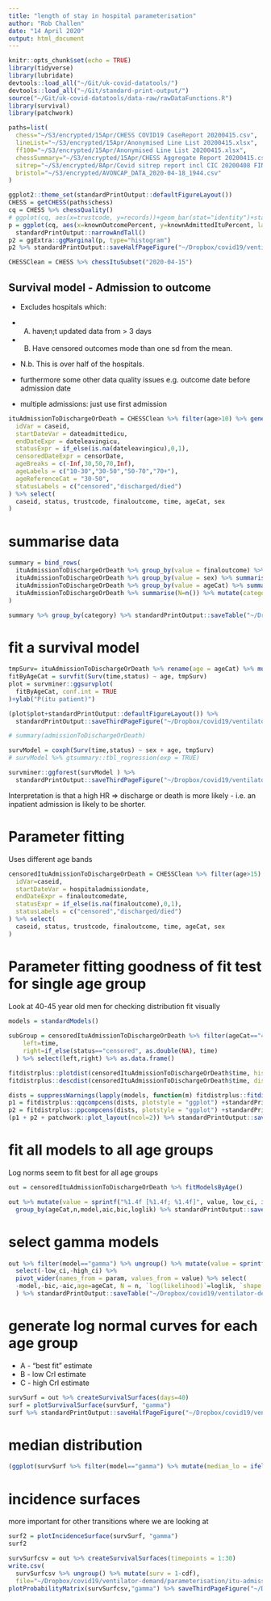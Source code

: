 ```yaml
---
title: "length of stay in hospital parameterisation"
author: "Rob Challen"
date: "14 April 2020"
output: html_document
---
```


```r
knitr::opts_chunk$set(echo = TRUE)
library(tidyverse)
library(lubridate)
devtools::load_all("~/Git/uk-covid-datatools/")
devtools::load_all("~/Git/standard-print-output/")
source("~/Git/uk-covid-datatools/data-raw/rawDataFunctions.R")
library(survival)
library(patchwork)
```

```r
paths=list(
  chess="~/S3/encrypted/15Apr/CHESS COVID19 CaseReport 20200415.csv",
  lineList="~/S3/encrypted/15Apr/Anonymised Line List 20200415.xlsx",
  ff100="~/S3/encrypted/15Apr/Anonymised Line List 20200415.xlsx",
  chessSummary="~/S3/encrypted/15Apr/CHESS Aggregate Report 20200415.csv",
  sitrep="~/S3/encrypted/8Apr/Covid sitrep report incl CIC 20200408 FINAL.xlsx",
  bristol="~/S3/encrypted/AVONCAP_DATA_2020-04-18_1944.csv"
)

ggplot2::theme_set(standardPrintOutput::defaultFigureLayout())
CHESS = getCHESS(paths$chess)
cq = CHESS %>% chessQuality()
# ggplot(cq, aes(x=trustcode, y=records))+geom_bar(stat="identity")+standardPrintOutput::narrowAndTall()
p = ggplot(cq, aes(x=knownOutcomePercent, y=knownAdmittedItuPercent, label=trustcode, colour=updatedRecords/records))+geom_point()+geom_vline(xintercept=0.1)+geom_hline(yintercept=0.5)+scale_color_gradient(low="red",high="green")+
  standardPrintOutput::narrowAndTall()
p2 = ggExtra::ggMarginal(p, type="histogram")
p2 %>% standardPrintOutput::saveHalfPageFigure("~/Dropbox/covid19/ventilator-demand/parameterisation/itu-admission-to-itu-discharge/chessDataQuality")

CHESSClean = CHESS %>% chessItuSubset("2020-04-15")
```

## Survival model - Admission to outcome

* Excludes hospitals which:
* A) haven;t updated data from > 3 days
* B) Have censored outcomes mode than one sd from the mean.
* N.b. This is over half of the hospitals.

* furthermore some other data quality issues e.g. outcome date before admission date
* multiple admissions: just use first admission

```r
ituAdmissionToDischargeOrDeath = CHESSClean %>% filter(age>10) %>% generateSurvivalData(
  idVar = caseid,
  startDateVar = dateadmittedicu, 
  endDateExpr = dateleavingicu, 
  statusExpr = if_else(is.na(dateleavingicu),0,1),
  censoredDateExpr = censorDate,
  ageBreaks = c(-Inf,30,50,70,Inf),
  ageLabels = c("10-30","30-50","50-70","70+"),
  ageReferenceCat = "30-50",
  statusLabels = c("censored","discharged/died")
) %>% select(
  caseid, status, trustcode, finaloutcome, time, ageCat, sex
)
```

# summarise data

```r
summary = bind_rows(
  ituAdmissionToDischargeOrDeath %>% group_by(value = finaloutcome) %>% summarise(N=n(), `%age`=sprintf("%1.1f %%",n()/nrow(ituAdmissionToDischargeOrDeath)*100)) %>% mutate(category="Outcome", value = if_else(is.na(value),"Inpatient",as.character(value))),
  ituAdmissionToDischargeOrDeath %>% group_by(value = sex) %>% summarise(N=n(), `%age`=sprintf("%1.1f %%",n()/nrow(ituAdmissionToDischargeOrDeath)*100)) %>% mutate(category="Gender", value = as.character(value)),
  ituAdmissionToDischargeOrDeath %>% group_by(value = ageCat) %>% summarise(N=n(), `%age`=sprintf("%1.1f %%",n()/nrow(ituAdmissionToDischargeOrDeath)*100)) %>% mutate(category="Age", value = as.character(value)) %>% arrange(value),
  ituAdmissionToDischargeOrDeath %>% summarise(N=n()) %>% mutate(category="Total", value = "", `%age`="" )
)

summary %>% group_by(category) %>% standardPrintOutput::saveTable("~/Dropbox/covid19/ventilator-demand/parameterisation/itu-admission-to-itu-discharge/Table1_summary")
```

# fit a survival model



```r
tmpSurv= ituAdmissionToDischargeOrDeath %>% rename(age = ageCat) %>% mutate(status = as.integer(status)-1)
fitByAgeCat = survfit(Surv(time,status) ~ age, tmpSurv)
plot = survminer::ggsurvplot(
  fitByAgeCat, conf.int = TRUE
)+ylab("P(itu patient)")

(plot$plot+standardPrintOutput::defaultFigureLayout()) %>% 
  standardPrintOutput::saveThirdPageFigure("~/Dropbox/covid19/ventilator-demand/parameterisation/itu-admission-to-itu-discharge/Fig1_kaplanMeierByAge")

# summary(admissionToDischargeOrDeath)

survModel = coxph(Surv(time,status) ~ sex + age, tmpSurv)
# survModel %>% gtsummary::tbl_regression(exp = TRUE) 

survminer::ggforest(survModel ) %>% 
  standardPrintOutput::saveThirdPageFigure("~/Dropbox/covid19/ventilator-demand/parameterisation/itu-admission-to-itu-discharge/Fig2_coxModel")
```

Interpretation is that a high HR => discharge or death is more likely - i.e. an inpatient admission is likely to be shorter.

# Parameter fitting

Uses different age bands

```r
censoredItuAdmissionToDischargeOrDeath = CHESSClean %>% filter(age>15) %>% generateSurvivalData(
  idVar=caseid,
  startDateVar = hospitaladmissiondate, 
  endDateExpr = finaloutcomedate, 
  statusExpr = if_else(is.na(finaloutcome),0,1),
  statusLabels = c("censored","discharged/died")
) %>% select(
  caseid, status, trustcode, finaloutcome, time, ageCat, sex
)
```

# Parameter fitting goodness of fit test for single age group

Look at 40-45 year old men for checking distribution fit visually

```r
models = standardModels()
  
subGroup = censoredItuAdmissionToDischargeOrDeath %>% filter(ageCat=="40-44") %>% mutate(
    left=time,
    right=if_else(status=="censored", as.double(NA), time)
  ) %>% select(left,right) %>% as.data.frame()

fitdistrplus::plotdist(censoredItuAdmissionToDischargeOrDeath$time, histo=TRUE, demp=TRUE)
fitdistrplus::descdist(censoredItuAdmissionToDischargeOrDeath$time, discrete=FALSE, boot=500)

dists = suppressWarnings(lapply(models, function(m) fitdistrplus::fitdistcens(subGroup, m$name, lower = c(0, 0), start = m$start))) 
p1 = fitdistrplus::qqcompcens(dists, plotstyle = "ggplot") +standardPrintOutput::narrowAndTall()
p2 = fitdistrplus::ppcompcens(dists, plotstyle = "ggplot") +standardPrintOutput::narrowAndTall()
(p1 + p2 + patchwork::plot_layout(ncol=2)) %>% standardPrintOutput::saveQuarterPageFigure("~/Dropbox/covid19/ventilator-demand/parameterisation/itu-admission-to-itu-discharge/Fig3_fitDistributions")
```

# fit all models to all age groups

Log norms seem to fit best for all age groups

```r
out = censoredItuAdmissionToDischargeOrDeath %>% fitModelsByAge()

out %>% mutate(value = sprintf("%1.4f [%1.4f; %1.4f]", value, low_ci, ifelse(high_ci>100,Inf,high_ci))) %>% select(ageCat,n,model,aic,bic,loglik,param, value) %>% 
  group_by(ageCat,n,model,aic,bic,loglik) %>% standardPrintOutput::saveTableLandscape("~/Dropbox/covid19/ventilator-demand/parameterisation/itu-admission-to-itu-discharge/SuppTable1_fullBreakdownFittedModels")
```

# select gamma models

```r
out %>% filter(model=="gamma") %>% ungroup() %>% mutate(value = sprintf("%1.4f [%1.4f; %1.4f]", value, low_ci, ifelse(high_ci>100,Inf,high_ci))) %>%
  select(-low_ci,-high_ci) %>% 
  pivot_wider(names_from = param, values_from = value) %>% select(
  -model,-bic,-aic,age=ageCat, N = n, `log(likelihood)`=loglik, `shape [95% CrI]` = shape, `rate [95% CrI]` = rate
  ) %>% standardPrintOutput::saveTable("~/Dropbox/covid19/ventilator-demand/parameterisation/itu-admission-to-itu-discharge/Table2_logNormalParameterisation")
```

# generate log normal curves for each age group

* A - "best fit" estimate
* B - low CrI estimate
* C - high CrI estimate

```r
survSurf = out %>% createSurvivalSurfaces(days=40)
surf = plotSurvivalSurface(survSurf, "gamma")
surf %>% standardPrintOutput::saveHalfPageFigure("~/Dropbox/covid19/ventilator-demand/parameterisation/itu-admission-to-itu-discharge/Fig4_losDensity")

```
# median distribution

```r

(ggplot(survSurf %>% filter(model=="gamma") %>% mutate(median_lo = ifelse(is.na(median_lo),0,median_lo)),aes(x=ageCat,y=median,ymin=median_lo,ymax=median_hi, group=1))+geom_line(stat="smooth")+geom_ribbon(alpha=0.2)+xlab("age")+ylab("median length of stay")) %>% standardPrintOutput::saveHalfPageFigure("~/Dropbox/covid19/ventilator-demand/parameterisation/itu-admission-to-itu-discharge/Fig5_losMedianByAge")

```


# incidence surfaces 

more important for other transitions where we are looking at 

```r
surf2 = plotIncidenceSurface(survSurf, "gamma")
surf2
```

```r
survSurfcsv = out %>% createSurvivalSurfaces(timepoints = 1:30)
write.csv(
  survSurfcsv %>% ungroup() %>% mutate(surv = 1-cdf),
  file="~/Dropbox/covid19/ventilator-demand/parameterisation/itu-admission-to-itu-discharge/itu-admission-to-itu-discharge.csv")        
plotProbabilityMatrix(survSurfcsv,"gamma") %>% saveThirdPageFigure("~/Dropbox/covid19/ventilator-demand/parameterisation/itu-admission-to-itu-discharge/daily_probability_by_age")

```


<!-- # validate against Bristol data -->

<!-- Do a set of Kolmogorov-Smirnov tests on different combinations of parameters and log normal distributions -->

<!-- ```{r} -->
<!-- bri = getBristolData(paths$bristol) -->
<!-- bri2 = bri %>% bristolSurvivalSubset()  -->
<!-- bri3 = bri2 %>% generateSurvivalData( -->
<!--   idVar = record_number, -->
<!--   startDateVar = admission_date, -->
<!--   endDateExpr = discharge_date, -->
<!--   statusLabels = c("censored","disch or died") -->
<!-- ) -->

<!-- doKSTest = function(d,g,paramNames,params,n) { -->
<!--   sample = d$time -->
<!--   params = as.list(params) -->
<!--   names(params) = paramNames -->
<!--   params$x = jitter(sample) -->
<!--   params$y = "plnorm" -->
<!--   # browser() -->
<!--   ks = do.call("ks.test",params) -->
<!--   return(tibble( -->
<!--     testN = length(sample), -->
<!--     referenceN = max(n), -->
<!--     pValue = ks$p.value, -->
<!--     dStatistic = ks$statistic -->
<!--   )) -->
<!-- } -->

<!-- gofBri = bri3 %>% filter(status == "disch or died") %>% group_by(ageCat) %>% group_modify(function(d,g,...) { -->
<!--   reference = out %>% filter(model == "lnorm" & ageCat == g$ageCat) -->
<!--   out = bind_rows( -->
<!--     doKSTest(d,g,reference$param, reference$value, reference$n) %>% mutate(estimate = "central"), -->
<!--     doKSTest(d,g,reference$param, reference$low_ci, reference$n) %>% mutate(estimate = "low credible"), -->
<!--     doKSTest(d,g,reference$param, reference$high_ci, reference$n) %>% mutate(estimate = "high credible") -->
<!--   ) -->
<!-- }) -->

<!-- numbers = gofBri %>% select(ageCat,estimate,test=testN,fit=referenceN) %>% pivot_longer(cols=c("test","fit"),names_to = "source", values_to = "N") -->

<!-- top = ggplot(gofBri, aes(x=ageCat,y=pValue,fill=estimate))+geom_bar(stat="identity", position="dodge", width=0.7, colour="black")+standardPrintOutput::narrowAndTall()+theme(axis.text.x = element_blank(), axis.title.x = element_blank())+ylab("P value") -->
<!-- bottom = ggplot(numbers, aes(x=ageCat,y=source,label=N, colour = source))+geom_text()+guides(colour="none")+theme(panel.grid = element_blank(),axis.title.x = element_blank())+ylab("N") -->

<!-- (top+bottom+patchwork::guide_area()+patchwork::plot_layout(ncol=1, heights = c(9,2,1), guides = "collect")) %>% standardPrintOutput::saveThirdPageFigure("~/Dropbox/covid19/ventilator-demand/parameterisation/itu-admission-to-itu-discharge/Fig6_validateBristol") -->
<!-- ``` -->

<!-- Suggests the fitted distributions to the UK wide data reasonably describes the Bristol data from 30-70 year olds. The high credible estimates are closer to the bristol data in the older age group.  -->

<!-- Possible that my exclusion of hospitals with high numbers of censoring was too enthusiastic, and this would tend to drive down the LOS. Alternatively Bristol OAPs stay longer in hospital as they don't die as quickly as the rest of the country. -->

<!-- # unsing surv -->

<!-- ```{r} -->


<!-- crlnorm <- flexsurv::flexsurvreg(Surv(time, status != "censored") ~ ageCat, data = admissionToDischargeOrDeath, dist = "gamma") -->
<!-- crlnorm -->

<!-- ``` -->